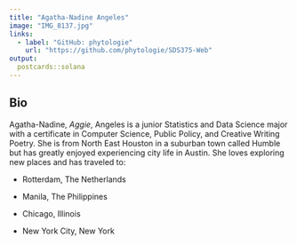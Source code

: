 ```yaml
---
title: "Agatha-Nadine Angeles"
image: "IMG_8137.jpg"
links:
  - label: "GitHub: phytologie"
    url: "https://github.com/phytologie/SDS375-Web"
output:
  postcards::solana
---
```

 
## Bio

Agatha-Nadine, *Aggie*, Angeles is a junior Statistics and Data Science major with a certificate in Computer Science, Public Policy, and Creative Writing Poetry. She is from North East Houston in a suburban town called Humble but has greatly enjoyed experiencing city life in Austin. She loves exploring new places and has traveled to: 

  - Rotterdam, The Netherlands
  
  - Manila, The Philippines
  
  - Chicago, Illinois
  
  - New York City, New York


